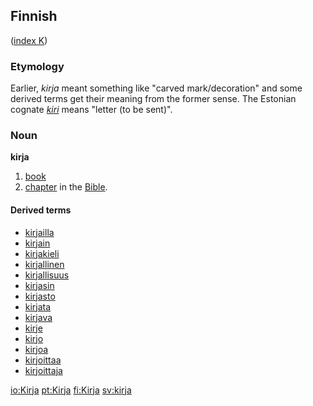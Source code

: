 ==Finnish==
([[Wiktionary:Finnish_index_k|index K]])

===Etymology===
Earlier, ''kirja'' meant something like "carved mark/decoration" and some derived terms get their meaning from the former sense. The Estonian cognate ''[[kiri#Estonian|kiri]]'' means "letter (to be sent)".

===Noun===
'''kirja'''

# [[book]]
# [[chapter]] in the [[Bible]].

====Derived terms====
*[[kirjailla]]
*[[kirjain]]
*[[kirjakieli]]
*[[kirjallinen]]
*[[kirjallisuus]]
*[[kirjasin]]
*[[kirjasto]]
*[[kirjata]]
*[[kirjava]]
*[[kirje]]
*[[kirjo]]
*[[kirjoa]]
*[[kirjoittaa]]
*[[kirjoittaja]]

[[io:Kirja]]
[[pt:Kirja]]
[[fi:Kirja]]
[[sv:kirja]]
